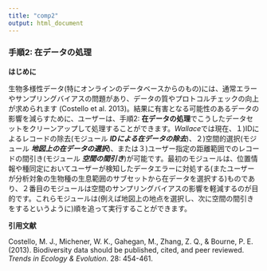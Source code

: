 ```yaml
---
title: "comp2"
output: html_document
---
```


### **手順2: 在データの処理**

**はじめに**

生物多様性データ(特にオンラインのデータベースからのもの)には、通常エラーやサンプリングバイアスの問題があり、データの質やプロトコルチェックの向上が求められます (Costello et al. 2013)。結果に有害となる可能性のあるデータの影響を減らすために、ユーザーは、手順2: **在データの処理**でこうしたデータセットをクリーンアップして処理することができます。*Wallace*では現在、１)IDによるレコードの除去(モジュール ***IDによる在データの除去***)、２)空間的選択(モジュール ***地図上の在データの選択***)、または３)ユーザー指定の距離範囲でのレコードの間引き(モジュール ***空間の間引き***)が可能です。最初のモジュールは、位置情報や種同定においてユーザーが検知したデータエラーに対処する(またユーザーが分析対象の生物種の生息範囲のサブセットから在データを選択する)ものであり、２番目のモジュールは空間のサンプリングバイアスの影響を軽減するのが目的です。これらモジュールは(例えば地図上の地点を選択し、次に空間の間引きをするというように)順を追って実行することができます。

**引用文献**

Costello, M. J., Michener, W. K., Gahegan, M., Zhang, Z. Q., & Bourne, P. E. (2013). Biodiversity data should be published, cited, and peer reviewed. *Trends in Ecology & Evolution*. 28: 454-461.
